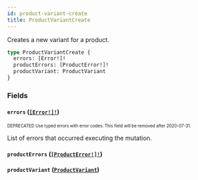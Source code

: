 ```yaml
---
id: product-variant-create
title: ProductVariantCreate
---
```


Creates a new variant for a product.

```graphql
type ProductVariantCreate {
  errors: [Error!]!
  productErrors: [ProductError!]!
  productVariant: ProductVariant
}
```

### Fields

#### `errors` ([`[Error!]!`](/api-reference/objects/error.mdx))

<sub><sup><span className="deprecatedTag">DEPRECATED</span> Use typed errors with error codes. This field will be removed after 2020-07-31.</sup></sub>

List of errors that occurred executing the mutation.

#### `productErrors` ([`[ProductError!]!`](/api-reference/objects/product-error.mdx))

#### `productVariant` ([`ProductVariant`](/api-reference/objects/product-variant.mdx))
